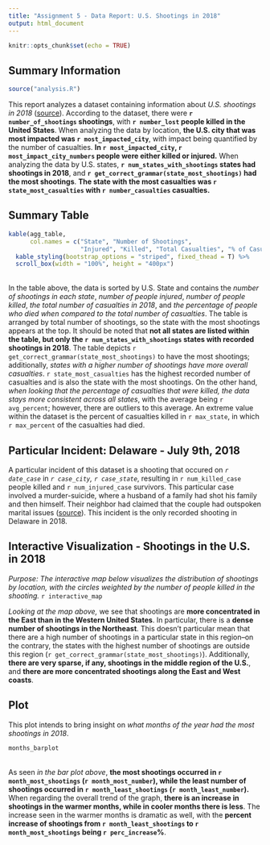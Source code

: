 ```yaml
---
title: "Assignment 5 - Data Report: U.S. Shootings in 2018"
output: html_document
---
```


```r
knitr::opts_chunk$set(echo = TRUE)
```

## Summary Information

```r
source("analysis.R")
```
  This report analyzes a dataset containing information about _U.S. shootings in 2018_ ([source](http://www.shootingtracker.com/)). According to the dataset, there were **`r number_of_shootings` shootings**, with  **`r number_lost` people killed in the United States**. When analyzing the data by location, **the U.S. city that was most impacted was `r most_impacted_city`**, with impact being quantified by the number of casualties. **In `r most_impacted_city`, `r most_impact_city_numbers` people were either killed or injured.** When analyzing the data by U.S. states, **`r num_states_with_shootings` states had shootings in 2018**, and **`r get_correct_grammar(state_most_shootings)` had the most shootings**. **The state with the most casualties was `r state_most_casualties` with `r number_casualties` casualties.**
  
## Summary Table

```r
kable(agg_table,
      col.names = c("State", "Number of Shootings",
                    "Injured", "Killed", "Total Casualties", "% of Casualties Killed")) %>%
  kable_styling(bootstrap_options = "striped", fixed_thead = T) %>%
  scroll_box(width = "100%", height = "400px")
```

<br>
In the table above, the data is sorted by U.S. State and contains the _number of shootings in each state_, _number of people injured_, _number of people killed_, _the total number of casualties in 2018_, and _the percentage of people who died when compared to the total number of casualties_. The table is arranged by total number of shootings, so the state with the most shootings appears at the top. It should be noted that **not all states are listed within the table, but only the `r num_states_with_shootings` states with recorded shootings in 2018**. The table depicts `r get_correct_grammar(state_most_shootings)` to have the most shootings; additionally, _states with a higher number of shootings have more overall casualties_. `r state_most_casualties` has the highest recorded number of casualties and is also the state with the most shootings. On the other hand, _when looking that the percentage of casualties that were killed, the data stays more consistent across all states_, with the average being `r avg_percent`; however, there are outliers to this average. An extreme value within the dataset is the percent of casualties killed in `r max_state`, in which `r max_percent` of the casualties had died.

## Particular Incident: Delaware - July 9th, 2018
A particular incident of this dataset is a shooting that occured on _`r date_case`_ in _`r case_city`, `r case_state`_, resulting in `r num_killed_case` people killed and `r num_injured_case` survivors. This particular case involved a murder-suicide, where a husband of a family had shot his family and then himself. Their neighbor had claimed that the couple had outspoken marital issues ([source](https://www.nbcphiladelphia.com/news/national-international/shooting-wilmington-delaware-home/2065392/)). This incident is the only recorded shooting in Delaware in 2018.

## Interactive Visualization - Shootings in the U.S. in 2018
_Purpose: The interactive map below visualizes the distribution of shootings by location, with the circles weighted by the number of people killed in the shooting._
`r interactive_map`

_Looking at the map above,_ we see that shootings are **more concentrated in the East than in the Western United States**. In particular, there is a **dense number of shootings in the Northeast**. This doesn't particular mean that there are a high number of shootings in a particular state in this region--on the contrary, the states with the highest number of shootings are outside this region (`r get_correct_grammar(state_most_shootings)`). Additionally, **there are very sparse, if any, shootings in the middle region of the U.S.**, and **there are more concentrated shootings along the East and West coasts**. 

## Plot
This plot intends to bring insight on _what months of the year had the most shootings in 2018_.

```r
months_barplot
```

<br> 
As seen _in the bar plot above_, **the most shootings occurred in `r month_most_shootings` (`r month_most_number`), while the least number of shootings occurred in `r month_least_shootings` (`r month_least_number`).** When regarding the overall trend of the graph, **there is an increase in shootings in the warmer months, while in cooler months there is less**. The increase seen in the warmer months is dramatic as well, with the **percent increase of shootings from `r month_least_shootings` to `r month_most_shootings` being `r perc_increase`%**.
<br><br>